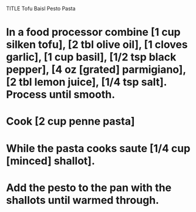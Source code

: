 TITLE Tofu Baisl Pesto Pasta

# In a food processor combine [1 cup silken tofu], [2 tbl olive oil], [1 cloves garlic], [1 cup basil], [1/2 tsp black pepper], [4 oz [grated] parmigiano], [2 tbl lemon juice], [1/4 tsp salt]. Process until smooth.
# Cook [2 cup penne pasta]
# While the pasta cooks saute [1/4 cup [minced] shallot].
# Add the pesto to the pan with the shallots until warmed through.
